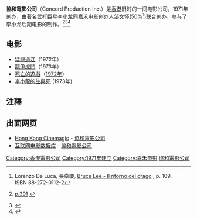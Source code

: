{{多個問題|
{{expand|time=2015-12-18T10:22:28+00:00}}
{{onesource|time=2015-12-18T10:22:28+00:00}}
}}
{{Infobox company
| name                = 協和電影公司
| name_en             = Concord Production Inc.
| logo                = [[File:Concord_Production_Logo.svg|250px]]
| caption             = 从龙的电影之路打开标志 ''猛龍過江''
| type                = 
| original_text       = 
| other_text          = 
| traded_as           = 
| ROC_UBN             = 
| fate                = 
| predecessor         = 
| successor           = [[鄒文懷|鄒文懷]]
| foundation          = 1971年
| defunct             = 
| location            = [[香港|香港]]
| locations           = 
| area_served         = 
| founder             = [[李小龙|李小龙]]
| chairman            = 
| president           = 
| CEO                 = 
| MD                  = 
| GM                  = 
| key_people          = 
| industry            = 
| products            = 
| services            = 
| revenue             = 
| operating_income    = 
| net_income          = 
| aum                 = 
| assets              = 
| equity              = 
| owner               = 
| num_employees       = 
| parent              = 
| divisions           = 
| subsid              = 
| homepage            = 
| zip_code            = 
| telephone_no        = 
| slogan              = 
| capital             = 
| market_value        = 
| P/E ratio           = 
| earnings per share  = 
| Net asset value     = 
| accounting_period   = 
| major_shareholder   = 
| footnotes           = 
}}  

'''協和電影公司'''（Concord Production Inc.）是[[香港|香港]]旧时的一间电影公司，1971年创办，由著名武打巨星[[李小龙|李小龙]]同[[嘉禾电影|嘉禾电影]]创办人[[邹文怀|邹文怀]](50%<ref>Lorenzo De Luca, 張卓慶, [https://books.google.it/books?id=-yl1Kl_D1CQC&pg=PA109&lpg=PA109&dq=50%25+bruce+lee+raymond+chow&source=bl&ots=CbB2wA60Vb&sig=K98hdT5STLZBrA48hWTrUeMUXNo&hl=it&sa=X&ei=kDZvVKLIIMjLPd3agJgO Bruce Lee - Il ritorno del drago] {{Wayback|url=https://books.google.it/books?id=-yl1Kl_D1CQC&pg=PA109&lpg=PA109&dq=50%25+bruce+lee+raymond+chow&source=bl&ots=CbB2wA60Vb&sig=K98hdT5STLZBrA48hWTrUeMUXNo&hl=it&sa=X&ei=kDZvVKLIIMjLPd3agJgO |date=20190917045620 }}, p. 109, ISBN 88-272-0112-2</ref>)联合创办，参与了李小龙后期电影的制作。<ref name="LeeLittle1997">{{cite book|last1=Lee|first1=Bruce|last2=Little|first2=John|last3=Little|first3=John R.|title=Words of the dragon: interviews 1958–1973|url=http://books.google.com/books?id=wg_A0aBLg_IC&pg=PA19|date=15 November 1997|publisher=Tuttle Publishing|isbn=978-0-8048-3133-8|page=19}} [https://books.google.it/books?id=aWPlUuZievMC&pg=PA391 p.391] {{Wayback|url=https://books.google.it/books?id=aWPlUuZievMC&pg=PA391 |date=20211209095859 }}</ref><ref>{{citation|title=Bruce Lee: Fighting Spirit : a Biography|url=http://books.google.it/books?id=yE1HsGFasGYC&pg=PA143&lpg=PP1&focus=viewport&hl=it&output=html_text|accessdate=2015-12-18|archive-date=2019-03-02|archive-url=https://web.archive.org/web/20190302092204/https://books.google.it/books?id=yE1HsGFasGYC&pg=PA143&lpg=PP1&focus=viewport&hl=it&output=html_text}}</ref><ref>{{citation|title=BRUCE LEE ENTERPRISES, LLC v. A.V.E.L.A., INC.|url=http://www.leagle.com/decision/In%20FDCO%2020130307B26|accessdate=2015-12-18|archive-date=2014-11-29|archive-url=https://web.archive.org/web/20141129044614/http://www.leagle.com/decision/In%20FDCO%2020130307B26}}</ref>

== 电影 ==
* [[猛龍過江|猛龍過江]]（1972年）
* [[龍爭虎鬥|龍爭虎鬥]]（1973年）
* [[:Category:死亡的遊戲|死亡的遊戲]]（[[死亡遊戲#1972年原版|1972年]]）
* [[李小龍的生與死|李小龍的生與死]] (1973年)

== 注釋 ==
<references />

== 出面网页 ==
* [[Hong_Kong_Cinemagic|Hong Kong Cinemagic]] - [http://www.hkcinemagic.com/en/studio.asp?id=383 協和電影公司] {{Wayback|url=http://www.hkcinemagic.com/en/studio.asp?id=383 |date=20190913152050 }}
* [[互联网电影数据库|互联网电影数据库]] - [http://www.imdb.com/company/co0036859/ 協和電影公司] {{Wayback|url=http://www.imdb.com/company/co0036859/ |date=20160820161644 }}

[[Category:香港電影公司|Category:香港電影公司]]
[[Category:1971年建立|Category:1971年建立]]
[[Category:嘉禾电影|Category:嘉禾电影]]
[[Category:協和電影公司|]]